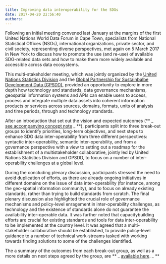 ```yaml
---
title: Improving data interoperability for the SDGs
date: 2017-04-20 22:56:40
authors:
---
```


Following an initial meeting convened last January at the margins of the first United Nations World Data Forum in Cape Town, specialists from National Statistical Offices (NSOs), international organizations, private sector, and civil society, representing diverse perspectives, met again on 5 March 2017 in New York to discuss how to promote the use (and re-use) of available SDG-related data sets and how to make them more widely available and accessible across data ecosystems.

This multi-stakeholder meeting, which was jointly organized by the [United Nations Statistics Division](//unstats.un.org/home/) and the [Global Partnership for Sustainbalbe Development Data (GPSDD)](//www.data4sdgs.org/), provided an opportunity to explore in more depth how technology and standards, data governance mechanisms, geospatial information systems and APIs can enable users to access, process and integrate multiple data assets into coherent information products or services across sources, domains, formats, units of analysis and time periods, through and technology standards.

After an introduction that set out the vision and expected outcomes (** _ [see accompanying concept note](//undataforum.org/WorldDataForum/wp-content/uploads/2017/04/Concept-note-Data-Inter-operability-Meeting-UN48SC.pdf) _ **), participants split into three break-out groups to identify priorities, long-term objectives, and next steps to enhance SDG data inter-operability from three different perspectives: syntactic inter-operability, semantic inter-operability, and from a governance perspective with a view to setting out a roadmap for the establishment of a multistakeholder collaborative, jointly led by United Nations Statistics Division and GPSDD, to focus on a number of inter-operability challenges at a global level.

During the concluding plenary discussion, participants stressed the need to avoid duplication of efforts, as there are already ongoing initiatives in different domains on the issue of data inter-operability (for instance, among the geo-spatial information community), and to focus on already existing standards, rather than trying to build standards from scratch. The final plenary discussion also highlighted the crucial role of governance mechanisms and policy-level enragement in inter-operability challenges, as technology and the existence of standards alone do not guarantee the availability inter-operable data. It was further noted that capacitybuilding efforts are crucial for existing standards and tools for data inter-operability to be implemented at the country level.
It was agreed that a multi-stakeholder collaborative should be established, to provide policy-level guidance to a number of technical work-streams tasked with working towards finding solutions to some of the challenges identified.

The a summary of the outcomes from each break-out group, as well as a more details on next steps agreed by the group, are ** _ [available here](//undataforum.org/WorldDataForum/wp-content/uploads/2017/04/Multi-stakeholder-Meeting-on-Data-Inter-operability.pdf). _ **
